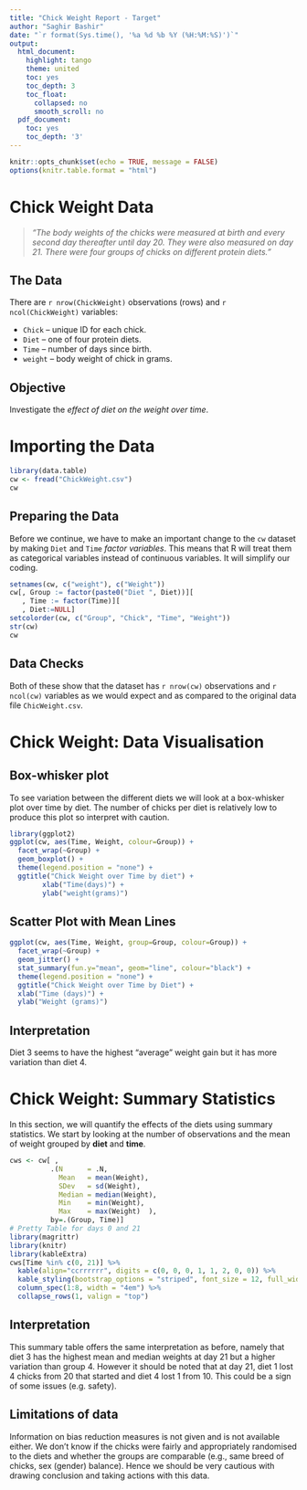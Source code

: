 ```yaml
---
title: "Chick Weight Report - Target"
author: "Saghir Bashir"
date: "`r format(Sys.time(), '%a %d %b %Y (%H:%M:%S)')`"
output:
  html_document:
    highlight: tango
    theme: united
    toc: yes
    toc_depth: 3
    toc_float:
      collapsed: no
      smooth_scroll: no
  pdf_document:
    toc: yes
    toc_depth: '3'
---
```


```r
knitr::opts_chunk$set(echo = TRUE, message = FALSE)
options(knitr.table.format = "html")

```

# Chick Weight Data

> *"The body weights of the chicks were measured at birth and every second day thereafter 
until day 20. They were also measured on day 21. There were four groups of chicks on 
different protein diets."*

## The Data

There are `r nrow(ChickWeight)` observations (rows) and `r ncol(ChickWeight)` variables:

* `Chick` -- unique ID for each chick. 
* `Diet` -- one of four protein diets. 
* `Time` --  number of days since birth. 
* `weight` -- body weight of chick in grams.

## Objective

Investigate the *effect of diet on the weight over time*.

# Importing the Data

```r
library(data.table)
cw <- fread("ChickWeight.csv")
cw
```

## Preparing the Data

Before we continue, we have to make an important change to the `cw` dataset by making
`Diet` and `Time` *factor variables*. This means that R will treat them as categorical
variables instead of continuous variables. It will simplify our coding. 

```r
setnames(cw, c("weight"), c("Weight"))
cw[, Group := factor(paste0("Diet ", Diet))][
   , Time := factor(Time)][
   , Diet:=NULL]
setcolorder(cw, c("Group", "Chick", "Time", "Weight"))
str(cw)
cw
```

## Data Checks

Both of these show that the dataset has `r nrow(cw)` observations and `r ncol(cw)` 
variables as we would expect and as compared to the original data file `ChicWeight.csv`. 

# Chick Weight: Data Visualisation

## Box-whisker plot

To see variation between the different diets we will look at a box-whisker plot 
over time by diet. The number of chicks per diet is relatively low to produce this 
plot so interpret with caution.
```r
library(ggplot2)
ggplot(cw, aes(Time, Weight, colour=Group)) +
  facet_wrap(~Group) +
  geom_boxplot() +
  theme(legend.position = "none") +
  ggtitle("Chick Weight over Time by diet") +
        xlab("Time(days)") +
        ylab("weight(grams)")
```

## Scatter Plot with Mean Lines


```r
ggplot(cw, aes(Time, Weight, group=Group, colour=Group)) +
  facet_wrap(~Group) +
  geom_jitter() +
  stat_summary(fun.y="mean", geom="line", colour="black") +
  theme(legend.position = "none") +
  ggtitle("Chick Weight over Time by Diet") + 
  xlab("Time (days)") +
  ylab("Weight (grams)")
```

## Interpretation

Diet 3 seems to have the highest "average" weight gain but it has more variation 
than diet 4. 


# Chick Weight: Summary Statistics

In this section, we will quantify the effects of the diets using summary statistics. 
We start by looking at the number of observations and the mean of weight grouped 
by **diet** and **time**.

```r
cws <- cw[ ,
          .(N      = .N, 
            Mean   = mean(Weight),
            SDev   = sd(Weight),
            Median = median(Weight),
            Min    = min(Weight),
            Max    = max(Weight)  ),
          by=.(Group, Time)]
# Pretty Table for days 0 and 21
library(magrittr)
library(knitr)
library(kableExtra)
cws[Time %in% c(0, 21)] %>% 
  kable(align="ccrrrrrr", digits = c(0, 0, 0, 1, 1, 2, 0, 0)) %>% 
  kable_styling(bootstrap_options = "striped", font_size = 12, full_width = FALSE) %>% 
  column_spec(1:8, width = "4em") %>% 
  collapse_rows(1, valign = "top")
```

## Interpretation

This summary table offers the same interpretation as before, namely that diet 3 has the 
highest mean and median weights at day 21 but a higher variation than group 4.
However it should be noted that at day 21, diet 1 lost 4 chicks from 20 that started 
and diet 4 lost 1 from 10. This could be a sign of some issues (e.g. safety).

## Limitations of data

Information on bias reduction measures is not given and is not available either.
We don't know if the chicks were fairly and appropriately randomised to the diets and 
whether the groups are comparable (e.g., same breed of chicks, sex (gender) balance). 
Hence we should be very cautious with drawing conclusion and taking actions with this 
data.
